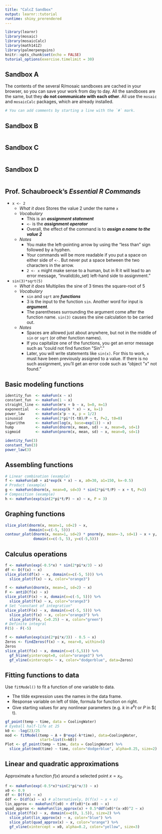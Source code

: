 ```yaml
---
title: "CalcZ Sandbox"
output: learnr::tutorial
runtime: shiny_prerendered
---
```


```r
library(learnr)
library(mosaic)
library(mosaicCalc)
library(math141Z)
library(palmerpenguins)
knitr::opts_chunk$set(echo = FALSE)
tutorial_options(exercise.timelimit = 30)
```

## Sandbox A

The contents of the several R/mosaic sandboxes are cached in your browser, so you can save your work from day to day. All the sandboxes are the same, but they **do not communicate with each other**. All use the `mosaic` and `mosaicCalc` packages, which are already installed. 

```r
# You can add comments by starting a line with the `#` mark.
```


## Sandbox B

```r

```

## Sandbox C

```r

```

## Sandbox D

```r

```

## Prof. Schaubroeck's *Essential R Commands*

* `x <- 2`
    - *What it does* Stores the value 2 under the name `x`
    - *Vocabulary* 
        - This is an ***assignment statement***
        - `<-` is the ***assignment operator***
        - Overall, the effect of the command is to ***assign a name to the value 2***
    - *Notes*
        - You make the left-pointing arrow by using the "less than" sign followed by a hyphen.
        - Your commands will be more readable if you put a space on either side of `<-`. But never put a space between the two characters in the arrow.
        - `2 <- x` might make sense to a human, but in R it will lead to an error message, "invalid(do_set) left-hand side to assignment."
        
* `sin(3)*sqrt(5)`
    - *What it does* Multiplies the sine of 3 times the square-root of 5
    - *Vocabulary*
        - `sin` and `sqrt` are ***functions***
        - 3 is the input to the function `sin`. Another word for input is ***argument***. 
        - The parentheses surrounding the argument come after the function name. `sin(3)` causes the sine calculation to be carried out. 
    - *Notes*
        - Spaces are allowed just about anywhere, but not in the middle of `sin` or `sqrt` (or other function names).
        - If you capitalize one of the functions, you get an error message such as "could not find function \"Sin\"."
        - Later, you will write statements like `sin(x)`. For this to work, `x` must have been previously assigned to a value. If there is no such assignment, you'll get an error code such as "object \"x\" not found." 


## Basic modeling functions

```r
identity_fun  <- makeFun(x ~ x)
constant_fun  <- makeFun(1 ~ x)
straight_line <- makeFun(m*x + b ~ x, b=0, m=1)
exponential   <- makeFun(exp(k * x) ~ x, k=1)
power_law     <- makeFun(x^p ~ x, p = 1/2)
sinusoid      <- makeFun(2*pi*(t-t0)/P ~ t, P=2, t0=0)
logarithm     <- makeFun(log(x, base=exp(1)) ~ x)
hump          <- makeFun(dnorm(x, mean, sd) ~ x, mean=0, sd=1)
sigmoid       <- makeFun(pnorm(x, mean, sd) ~ x, mean=0, sd=1)

identity_fun(3)
constant_fun(3)
power_law(3)
```

## Assembling functions

```r
# Linear combination (example)
f <- makeFun(a0 + a1*exp(k * x) ~ x, a0=30, a1=150, k=-0.5)
# Product (example)
g <- makeFun(dnorm(x, mean=0, sd=3) * sin(2*pi*t/P) ~ x + t, P=3)
# Composition (example)
h <- makeFun(exp(sin(2*pi*t/P) ~ x) ~ x, P = 3)
```

## Graphing functions

```r
slice_plot(dnorm(x, mean=1, sd=2) ~ x, 
           domain(x=c(-5, 5)))
contour_plot(dnorm(x, mean=1, sd=2) * pnorm(y, mean=-3, sd=1) ~ x + y,
             domain(x=c(-5, 5), y=c(-5,5)))

```

## Calculus operations


```r
f <- makeFun(exp(-0.5*x) * sin(2*pi*x/3) ~ x)
df <- D(f(x) ~ x)
slice_plot(df(x) ~ x, domain(x=c(-5, 5))) %>%
  slice_plot(f(x) ~ x, color="orange3")
```

```r
f <- makeFun(dnorm(x, mean=1, sd=2) ~ x)
F <- antiD(f(x) ~ x)
slice_plot(F(x) ~ x, domain(x=c(-5, 5))) %>%
  slice_plot(f(x) ~ x, color="orange3")
# Set "constant of integration"
slice_plot(F(x) ~ x, domain(x=c(-5, 5))) %>%
  slice_plot(f(x) ~ x, color="orange3") %>%
  slice_plot(F(x, C=0.25) ~ x, color="green")
# Definite integral
F(5) - F(-5)
```

```r
f <- makeFun(exp(sin(2*pi*x/3)) - 0.5 ~ x)
Zeros <- findZeros(f(x) ~ x, near=0, within=5)
Zeros
slice_plot(f(x) ~ x, domain(x=c(-5,5))) %>%
  gf_hline(yintercept=0, color="orange3") %>%
  gf_vline(xintercept= ~ x, color="dodgerblue", data=Zeros)
```

## Fitting functions to data

Use `fitModel()` to fit a function of one variable to data. 

* The tilde expression uses the names in the data frame.
* Response variable on left of tilde, formula for function on right.
* Give starting values for any nonlinear parameters (e.g. $k$ in $e^kt$ or $P$ in $\sin(\frac{2\pi}{P} t).


```r
gf_point(temp ~ time, data = CoolingWater)
# Eyeball half-life at 25
k0 <- -log(2)/25
mod <- fitModel(temp ~ A + B*exp(-k*time), data=CoolingWater,
                start=list(k=k0))
Plot <- gf_point(temp ~ time, data = CoolingWater) %>%
  slice_plot(mod(time) ~ time, color="dodgerblue", alpha=0.25, size=2) 
```

## Linear and quadratic approximations

Approximate a function $f(x)$ around a selected point $x=x_0$.

```r
f <- makeFun(exp(-0.5*x)*sin(2*pi*x/3) ~ x)
x0 <- 0.9
df <- D(f(x) ~ x)
ddf <- D(df(x) ~ x) # alternatively, D(f(x) ~ x + x)
lin_approx <- makeFun(f(x0) + df(x0)*(x-x0) ~ x)
quad_approx <- makeFun(lin_approx(x) + 0.5*ddf(x0)*(x-x0)^2 ~ x)
slice_plot(f(x) ~ x, domain(x=c(0, 1.5)), size=2) %>%
  slice_plot(lin_approx(x) ~ x, color="blue") %>%
  slice_plot(quad_approx(x) ~ x, color="orange") %>%
  gf_vline(xintercept = x0, alpha=0.2, color="yellow", size=3)
```

